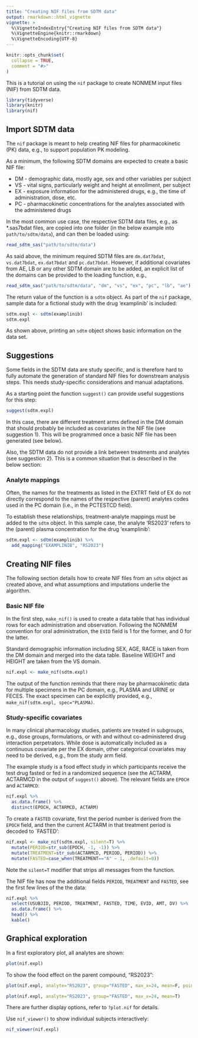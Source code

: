 ```yaml
---
title: "Creating NIF files from SDTM data"
output: rmarkdown::html_vignette
vignette: >
  %\VignetteIndexEntry{"Creating NIF files from SDTM data"}
  %\VignetteEngine{knitr::rmarkdown}
  %\VignetteEncoding{UTF-8}
---
```


```r
knitr::opts_chunk$set(
  collapse = TRUE,
  comment = "#>"
)
```

This is a tutorial on using the `nif` package to create NONMEM input files (NIF)
from SDTM data.

```r
library(tidyverse)
library(knitr)
library(nif)
```

## Import SDTM data 

The `nif` package is meant to help creating NIF files for pharmacokinetic
(PK) data, e.g., to support population PK modeling.

As a minimum, the following SDTM domains are expected to create a basic NIF file:

* DM - demographic data, mostly age, sex and other variables per subject
* VS - vital signs, particularly weight and height at enrollment, per subject
* EX - exposure information for the administered drugs, e.g., the time of
    administration, dose, etc.
* PC - pharmacokinetic concentrations for the analytes associated with the 
    administered drugs
    
In the most common use case, the respective SDTM data files, e.g., as *.sas7bdat
files, are copied into one folder (in the below example into `path/to/sdtm/data`),
and can then be loaded using:

```r
read_sdtm_sas("path/to/sdtm/data")
```

As said above, the minimum required SDTM files are `dm.dat7bdat`, `vs.dat7bdat`, 
`ex.dat7bdat` and `pc.dat7bdat`. However, if additional covariates from AE, LB
or any other SDTM domain are to be added, an explicit list of the domains can 
be provided to the loading function, e.g., 

```r
read_sdtm_sas("path/to/sdtm/data", "dm", "vs", "ex", "pc", "lb", "ae")
```

The return value of the function is a `sdtm` object. As part of the `nif`
package, sample data for a fictional study with the drug 'examplinib' is
included:

```r
sdtm.expl <- sdtm(examplinib)
sdtm.expl
```

As shown above, printing an `sdtm` object shows basic information on the data
set.

## Suggestions

Some fields in the SDTM data are study specific, and is therefore hard to
fully automate the generation of standard NIF files for downstream analysis
steps. This needs study-specific considerations and manual adaptations.

As a starting point the function `suggest()` can provide useful suggestions for 
this step:

```r
suggest(sdtm.expl)
```

In this case, there are different treatment arms defined in the DM domain that
should probably be included as covariates in the NIF file (see suggestion 1). 
This will be programmed once a basic NIF file has been generated (see below).

Also, the SDTM data do not provide a link between treatments and analytes (see
suggestion 2). This is a common situation that is described in the below
section:

### Analyte mappings

Often, the names for the treatments as listed in the EXTRT field of EX do not
directly correspond to the names of the respective (parent) analytes codes used
in the PC domain (i.e., in the PCTESTCD field).

To establish these relationships, treatment-analyte mappings must be added to 
the `sdtm` object. In this sample case, the analyte 'RS2023' refers to the
(parent) plasma concentration for the drug 'examplinib':

```r
sdtm.expl <- sdtm(examplinib) %>% 
  add_mapping("EXAMPLINIB", "RS2023")
```

## Creating NIF files

The following section details how to create NIF files from an `sdtm` object as 
created above, and what assumptions and imputations underlie the algorithm.

### Basic NIF file

In the first step, `make_nif()` is used to create a data table that has
individual rows for each administration and observation. Following the NONMEM
convention for oral administration, the `EVID` field is 1 for the former, and 0
for the latter.

Standard demographic information including SEX, AGE, RACE is taken from the DM 
domain and merged into the data table. Baseline WEIGHT and HEIGHT are taken from 
the VS domain.

```r
nif.expl <- make_nif(sdtm.expl)
```

The output of the function reminds that there may be pharmacokinetic data for
multiple specimens in the PC domain, e.g., PLASMA and URINE or FECES. The exact
specimen can be explicitly provided, e.g., `make_nif(sdtm.expl, spec="PLASMA)`.

### Study-specific covariates

In many clinical pharmacology studies, patients are treated in subgroups, e.g.,
dose groups, formulations, or with and without co-administered drug interaction
perpetrators. While dose is automatically included as a continuous covariate per
the EX domain, other categorical covariates may need to be derived, e.g., from the
study arm field.

The example study is a food effect study in which participants receive the test
drug fasted or fed in a randomized sequence (see the ACTARM, ACTARMCD in the
output of `suggest()` above). The relevant fields are `EPOCH` and `ACTARMCD`:

```r
nif.expl %>% 
  as.data.frame() %>% 
  distinct(EPOCH, ACTARMCD, ACTARM)
```

To create a `FASTED` covariate, first the period number is derived from the
`EPOCH` field, and then the current ACTARM in that treatment period is decoded
to `FASTED':

```r
nif.expl <- make_nif(sdtm.expl, silent=T) %>%
  mutate(PERIOD=str_sub(EPOCH, -1, -1)) %>% 
  mutate(TREATMENT=str_sub(ACTARMCD, PERIOD, PERIOD)) %>% 
  mutate(FASTED=case_when(TREATMENT=="A" ~ 1, .default=0))
```

Note the `silent=T` modifier that strips all messages from the function.

The NIF file has now the additional fields `PERIOD`, `TREATMENT` and `FASTED`,
see the first few lines of the the data:

```r
nif.expl %>%
  select(USUBJID, PERIOD, TREATMENT, FASTED, TIME, EVID, AMT, DV) %>% 
  as.data.frame() %>% 
  head() %>% 
  kable()
```

## Graphical exploration

In a first exploratory plot, all analytes are shown:

```r
plot(nif.expl)
```

To show the food effect on the parent compound, "RS2023":

```r
plot(nif.expl, analyte="RS2023", group="FASTED", max_x=24, mean=F, points=T, nominal_time=T)
```

```r
plot(nif.expl, analyte="RS2023", group="FASTED", max_x=24, mean=T)
```

There are further display options, refer to `?plot.nif` for details.

Use `nif_viewer()` to show individual subjects interactively: 

```r
nif_viewer(nif.expl)
```

